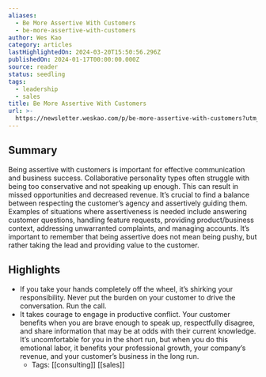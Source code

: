 ```yaml
---
aliases:
  - Be More Assertive With Customers
  - be-more-assertive-with-customers
author: Wes Kao
category: articles
lastHighlightedOn: 2024-03-20T15:50:56.296Z
publishedOn: 2024-01-17T00:00:00.000Z
source: reader
status: seedling
tags:
  - leadership
  - sales
title: Be More Assertive With Customers
url: >-
  https://newsletter.weskao.com/p/be-more-assertive-with-customers?utm_source=post-email-title&publication_id=289208&post_id=138228355&utm_campaign=email-post-title&isFreemail=true&r=og9hp&utm_medium=email
---
```

## Summary

Being assertive with customers is important for effective communication and business success. Collaborative personality types often struggle with being too conservative and not speaking up enough. This can result in missed opportunities and decreased revenue. It’s crucial to find a balance between respecting the customer’s agency and assertively guiding them. Examples of situations where assertiveness is needed include answering customer questions, handling feature requests, providing product/business context, addressing unwarranted complaints, and managing accounts. It’s important to remember that being assertive does not mean being pushy, but rather taking the lead and providing value to the customer.

## Highlights

- If you take your hands completely off the wheel, it’s shirking your responsibility. Never put the burden on your customer to drive the conversation. Run the call.
- It takes courage to engage in productive conflict. Your customer benefits when you are brave enough to speak up, respectfully disagree, and share information that may be at odds with their current knowledge. It’s uncomfortable for you in the short run, but when you do this emotional labor, it benefits your professional growth, your company’s revenue, and your customer’s business in the long run.
    - Tags: [[consulting]] [[sales]]
